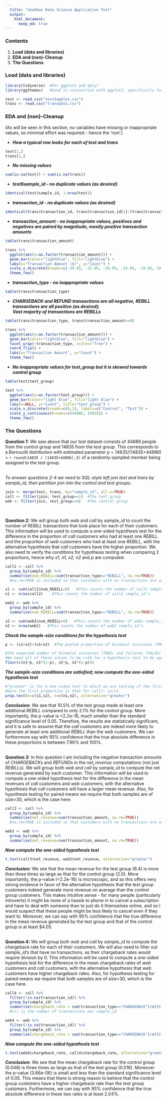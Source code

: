 ```yaml
---
  title: "Seedbox Data Science Application Test"
  output: 
    html_document:
      keep_md: true
---
```


### Contents

1. **Load (data and libraries)**
2. **EDA and (non)-Cleanup**
3. **The Questions**

### Load (data and libraries)

```r
library(tidyverse)  #For ggplot2 and dplyr
library(ggthemes)   #Used in conjunction with ggplot2, specifically for theme_few()

test <- read.csv("testSamples.csv")
trans <- read.csv("transData.csv")
```

### EDA and (non)-Cleanup 
(As will be seen in this section, no variables have missing or inappropriate values, so minimial effort was required - hence the 'non'.)

* ***How a typical row looks for each of test and trans***

```r
test[1,]
trans[1,]
```

* ***No missing values***

```r
sum(is.na(test)) + sum(is.na(trans))
```

* ***test$sample_id - no duplicate values (as desired)***

```r
identical(test$sample_id, 1:nrow(test))
```

* ***transaction_id - no duplicate values (as desired)***

```r
identical(trans$transaction_id, trans$transaction_id[1]:(trans$transaction_id[1]+nrow(trans)-1))
```

* ***transaction_amount - no inappropriate values, positives and negatives are paired by magnitude, mostly positive transaction amounts***

```r
table(trans$transaction_amount)
```

```r
trans %>% 
  ggplot(aes(x=as.factor(transaction_amount))) +
  geom_bar(color="lightblue", fill="lightblue") +
  labs(x="Transaction Amount ($)", y="Count") +
  scale_x_discrete(breaks=c(-39.95, -32.95, -29.95, -24.95, -19.95, 19.95, 24.95, 29.95, 32.95, 39.95)) +
  theme_few()
```

* ***transaction_type - no inappropriate values***

```r
table(trans$transaction_type)
```

* ***CHARGEBACK and REFUND transactions are all negative, REBILL transactions are all positive (as desired);*** <br />
***Vast majority of transactions are REBILLs***

```r
table(trans$transaction_type, trans$transaction_amount>=0)
```

```r

trans %>% 
  ggplot(aes(x=as.factor(transaction_amount))) +
  geom_bar(color="lightblue", fill="lightblue") +
  facet_wrap(~transaction_type, scales="free") +
  coord_flip() +
  labs(x="Transaction Amount", y="Count") +
  theme_few()

```


* ***No inappropriate values for test_group but it is skewed towards control group***

```r
table(test$test_group)
```

```r
test %>%
  ggplot(aes(x=as.factor(test_group))) +
  geom_bar(color="light blue", fill="light blue") +
  labs(x=NULL, y="Count", title="test_group") +
  scale_x_discrete(breaks=c(0,1), labels=c("Control", "Test")) +
  scale_y_continuous(breaks=c(44886, 14835)) +
  theme_few()
```

### The Questions



**Question 1:**
We saw above that our *test* dataset consists of 44886 people from the control group and 14835 from the test group. This corresponds to a Bernouilli distribution with estimated parameter p = 14835/(14835+44886) = `r round(14835 / (14835+44886),3)` of a randomly-sampled member being assigned to the test group. <br /> <br />

*To answer questions 2-4 we need to SQL-style left join test and trans by sample_id, then partition join into the control and test groups.* 

```r
join <- merge(test, trans, by="sample_id", all.x=TRUE)
call <- filter(join, test_group==1)  #The test group
web <- filter(join, test_group==0)   #The control group
``` 
<br /> 

**Question 2:**
We will group both *web* and *call* by *sample_id* to count the number of *REBILL* transactions that took place for each of their customers. This information will be used to compute a one-sided hypothesis test for the difference in the proportion of *call* customers who had at least one *REBILL* and the proportion of *web* customers who had at least one *REBILL*, with the alternative hypothesis that *call* customers have the higher proportion. We also need to verify the conditions for hypothesis testing when comparing 2 proportions, hence why *s1, n1, s2, n2* and *p* are computed.

```r

call2 <- call %>% 
  group_by(sample_id) %>%
  summarise(num_REBILL=sum(transaction_type=="REBILL", na.rm=TRUE)) 
  #na.rm=TRUE is included so that customers with no transactions are assigned num_REBILL=0

s1 <- sum(call2$num_REBILL>0)   #This counts the number of call2 sample_id's with at least one REBILL
n1 <- nrow(call2)    #This counts the number of call2 sample_id's 

web2 <- web %>% 
  group_by(sample_id) %>%
  summarise(num_REBILL=sum(transaction_type=="REBILL", na.rm=TRUE))

s2 <- sum(web2$num_REBILL>0)   #This counts the number of web2 sample_id's with at least one REBILL
n2 <- nrow(web2)   #This counts the number of web2 sample_id's  

```

***Check the sample-size conditions for the hypothesis test***


```r
p <- (s1+s2)/(n1+n2)  #The pooled proportion of binomial successes (TRUE)

#The expected number of binomial successes (TRUE) and failures (FALSE) for call2 and web2
#We need all of these values to be >=10 for a hypothesis test to be appropriate.
floor(c(n1*p, n1*(1-p), n2*p, n2*(1-p)))
```
***The sample-size conditions are satisfied; now compute the one-sided hypothesis test***

```r
#"greater" is for a one-sided test in which we are testing if the first proportion is larger
#Here the first proportion is that for call2: s1/n1
prop.test(x=c(s1,s2), n=c(n1,n2), alternative="greater") 
```

***Conclusion:***
We see that 10.5% of the test group made at least one additional *REBILL* compared to only 2.1% for the control group. More importantly, the p-value is <2.2e-16, much smaller than the standard significance level of 0.05. Therefore, the results are statistically significant, and it is safe to assume that the *call* customers are indeed more likely to generate at least one additional *REBILL* than the *web* customers. We can furthermore say with 95% confidence that the true absolute difference in these proportions is between 7.96% and 100%. <br /> <br />

**Question 3:**
In this question I am including the negative transaction amounts of *CHARGEBACK*s and *REFUND*s in the *net_revenue* computations (not just *REBILL*s). We will group both *web* and *call* by *sample_id* to compute the net revenue generated by each customer. This information will be used to compute a one-sided hypothesis test for the difference in the mean revenues of *call* customers and *web* customers, with the alternative hypothesis that *call* customers will have a larger mean revenue. Also, for hypothesis testing for paired means we require that both samples are of size>30, which is the case here.

```r
call3 <- call %>%
  group_by(sample_id) %>%
  summarise(net_revenue=sum(transaction_amount, na.rm=TRUE)) 
  #na.rm=TRUE is included so that customers with no transactions are assigned a net_revenue of 0.

web3 <- web %>%
  group_by(sample_id) %>%
  summarise(net_revenue=sum(transaction_amount, na.rm=TRUE))
```

***Now compute the one-sided hypothesis test*** 
```r
t.test(call3$net_revenue, web3$net_revenue, alternative="greater")
```
***Conclusion:***
We see that the mean revenue for the test group (6.4) is more than three times as large as that for the control group (2.0). More importantly, the p-value (<2.2e-16) is microscopic, and so this offers very strong evidence in favor of the alternative hypothesis that the test group customers indeed generate more revenue on average than the control group customers. This makes intuitive sense - for many people (particularly introverts) it might be more of a hassle to phone in to cancel a subscription and have to deal with someone than to just do it themselves online, and so I would suspect that these people might be less likely to cancel even if they want to. Moreover, we can say with 95% confidence that the true difference in the mean revenue generated by the test group and that of the control group is at least $4.05. <br /> <br />

**Question 4:**
We will group both *web* and *call* by *sample_id* to compute the chargeback rate for each of their customers. We will also need to filter out *sample_id*'s that have no transactions, as their chargeback rates would require division by 0. This information will be used to compute a one-sided hypothesis test for the difference in the mean chargeback rates of *web* customers and *call* customers, with the alternative hypothesis that *web* customers have higher chargeback rates. Also, for hypothesis testing for paired means we require that both samples are of size>30, which is the case here.


```r
call4 <- call %>%
  filter(!is.na(transaction_id)) %>%
  group_by(sample_id) %>%
  summarise(chargeback_rate = sum(transaction_type=="CHARGEBACK")/n()) 
  #n() is the number of transactions per sample_id

web4 <- web %>%
  filter(!is.na(transaction_id)) %>%
  group_by(sample_id) %>%
  summarise(chargeback_rate = sum(transaction_type=="CHARGEBACK")/n())
```

***Now compute the one-sided hypothesis test*** 
```r
t.test(web4$chargeback_rate, call4$chargeback_rate, alternative="greater")
```
***Conclusion:***
We see that the mean chargeback rate for the control group (0.048) is three times as large as that of the test group (0.016). Moreover the p-value (3.66e-06) is small and less than the standard significance level of 0.05. This means that there is strong reason to believe that the control group customers have a higher chargeback rate than the test group customers. Furthermore, we can say with 95% confidence that the true absolute difference in these two rates is at least 2.04%.


